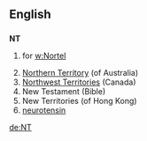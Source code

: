 ==English==
==={{initialism}}===
'''NT'''

# {{stock symbol}} for [[w:Nortel]]{{wikipedia:Nortel}}
#[[Northern Territory]] (of Australia)
#[[Northwest Territories]] (Canada)
# New Testament (Bible)
# New Territories (of Hong Kong)
# [[neurotensin]]

[[de:NT]]